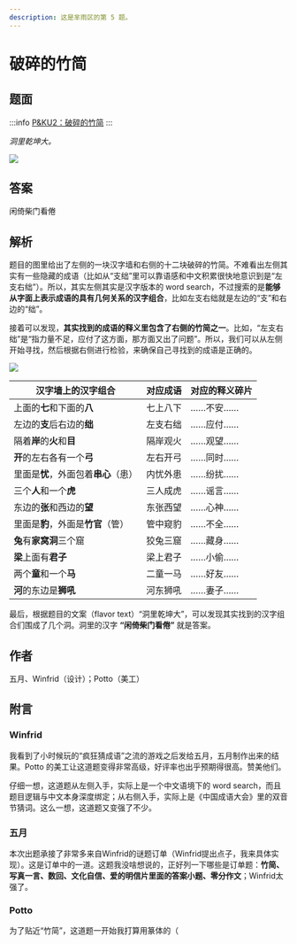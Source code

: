 ```yaml
---
description: 这是芈雨区的第 5 题。
---
```


# 破碎的竹简

## 题面

:::info
[P&KU2：破碎的竹简](https://pnku2.pkupuzzle.art/#/game/miyu/prob_05)
:::

_洞里乾坤大。_

![](./05-po-sui-de-zhu-jian.assets/image_1.webp)

## 答案

闲倚柴门看倦

## 解析

题目的图里给出了左侧的一块汉字墙和右侧的十二块破碎的竹简。不难看出左侧其实有一些隐藏的成语（比如从“支绌”里可以靠语感和中文积累很快地意识到是“左支右绌”）。所以，其实左侧其实是汉字版本的 word search，不过搜索的是**能够从字面上表示成语的具有几何关系的汉字组合**，比如左支右绌就是左边的“支”和右边的“绌”。

接着可以发现，**其实找到的成语的释义里包含了右侧的竹简之一**。比如，“左支右绌”是“指力量不足，应付了这方面，那方面又出了问题”。所以，我们可以从左侧开始寻找，然后根据右侧进行检验，来确保自己寻找到的成语是正确的。

![](./05-po-sui-de-zhu-jian.assets/image_2.webp)

| 汉字墙上的汉字组合                   | 对应成语 | 对应的释义碎片 |
| ------------------------------------ | -------- | -------------- |
| 上面的**七**和下面的**八**           | 七上八下 | ……不安……       |
| 左边的**支**后右边的**绌**           | 左支右绌 | ……应付……       |
| 隔着**岸**的**火**和**目**           | 隔岸观火 | ……观望……       |
| **开**的左右各有一个**弓**           | 左右开弓 | ……同时……       |
| 里面是**忧**，外面包着**串心**（患） | 内忧外患 | ……纷扰……       |
| 三个**人**和一个**虎**               | 三人成虎 | ……谣言……       |
| 东边的**张**和西边的**望**           | 东张西望 | ……心神……       |
| 里面是**豹**，外面是**竹官**（管）   | 管中窥豹 | ……不全……       |
| **兔**有**家窝洞**三个窟             | 狡兔三窟 | ……藏身……       |
| **梁**上面有**君子**                 | 梁上君子 | ……小偷……       |
| 两个**童**和一个**马**               | 二童一马 | ……好友……       |
| **河**的东边是**狮吼**               | 河东狮吼 | ……妻子……       |

最后，根据题目的文案（flavor text）“洞里乾坤大”，可以发现其实找到的汉字组合们围成了几个洞。洞里的汉字 **“闲倚柴门看倦”** 就是答案。

## 作者

五月、Winfrid（设计）；Potto（美工）

## 附言

### Winfrid

我看到了小时候玩的“疯狂猜成语”之流的游戏之后发给五月，五月制作出来的结果。Potto 的美工让这道题变得非常高级，好评率也出乎预期得很高。赞美他们。

仔细一想，这道题从左侧入手，实际上是一个中文语境下的 word search，而且题目逻辑与中文本身深度绑定；从右侧入手，实际上是《中国成语大会》里的双音节猜词。这么一想，这道题又变强了不少。

### 五月

本次出题承接了非常多来自Winfrid的谜题订单（Winfrid提出点子，我来具体实现）。这是订单中的一道。这题我没啥想说的，正好列一下哪些是订单题：**竹简、写真一言、数回、文化自信、爱的明信片里面的答案小题、零分作文**；Winfrid太强了。

### Potto

为了贴近“竹简”，这道题一开始我打算用篆体的（
